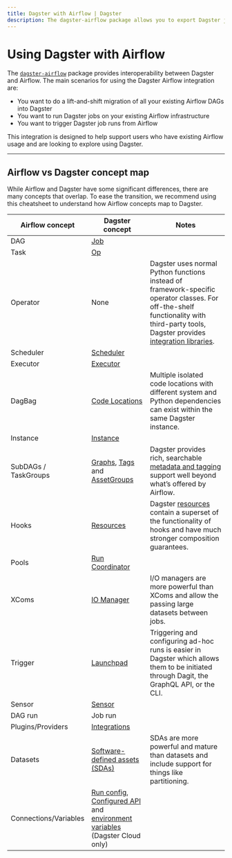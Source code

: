 ```yaml
---
title: Dagster with Airflow | Dagster
description: The dagster-airflow package allows you to export Dagster jobs as Airflow DAGs, as well as to import Airflow DAGs into Dagster jobs.
---
```


# Using Dagster with Airflow

<CodeReferenceLink filePath="examples/with_airflow" />

The [`dagster-airflow`](/\_apidocs/libraries/dagster-airflow) package provides interoperability between Dagster and Airflow. The main scenarios for using the Dagster Airflow integration are:

- You want to do a lift-and-shift migration of all your existing Airflow DAGs into Dagster
- You want to run Dagster jobs on your existing Airflow infrastructure
- You want to trigger Dagster job runs from Airflow

This integration is designed to help support users who have existing Airflow usage and are looking to explore using Dagster.

---

## Airflow vs Dagster concept map

While Airflow and Dagster have some significant differences, there are many concepts that overlap. To ease the transition, we recommend using this cheatsheet to understand how Airflow concepts map to Dagster.

| Airflow concept       | Dagster concept                                                                                                                                                                                                                                                                                        | Notes                                                                                                                                                                                                 |
| --------------------- | ------------------------------------------------------------------------------------------------------------------------------------------------------------------------------------------------------------------------------------------------------------------------------------------------------ | ----------------------------------------------------------------------------------------------------------------------------------------------------------------------------------------------------- |
| DAG                   | [Job](/concepts/ops-jobs-graphs/jobs)                                                                                                                                                                                                                                                                  |                                                                                                                                                                                                       |
| Task                  | [Op](/concepts/ops-jobs-graphs/ops)                                                                                                                                                                                                                                                                    |                                                                                                                                                                                                       |
| Operator              | None                                                                                                                                                                                                                                                                                                   | Dagster uses normal Python functions instead of framework-specific operator classes. For off-the-shelf functionality with third-party tools, Dagster provides [integration libraries](/integrations). |
| Scheduler             | [Scheduler](/concepts/partitions-schedules-sensors/schedules)                                                                                                                                                                                                                                          |                                                                                                                                                                                                       |
| Executor              | [Executor](/deployment/executors)                                                                                                                                                                                                                                                                      |                                                                                                                                                                                                       |
| DagBag                | [Code Locations](/concepts/code-locations)                                                                                                                                                                                                                                                             | Multiple isolated code locations with different system and Python dependencies can exist within the same Dagster instance.                                                                            |
| Instance              | [Instance](/deployment/dagster-instance)                                                                                                                                                                                                                                                               |                                                                                                                                                                                                       |
| SubDAGs / TaskGroups  | [Graphs](/concepts/ops-jobs-graphs/graphs), [Tags](/concepts/ops-jobs-graphs/metadata-tags#tags) and [AssetGroups](/concepts/assets/software-defined-assets#grouping-assets)                                                                                                                           | Dagster provides rich, searchable [metadata and tagging](/concepts/ops-jobs-graphs/metadata-tags) support well beyond what’s offered by Airflow.                                                      |
| Hooks                 | [Resources](/concepts/resources)                                                                                                                                                                                                                                                                       | Dagster [resources](/concepts/resources) contain a superset of the functionality of hooks and have much stronger composition guarantees.                                                              |
| Pools                 | [Run Coordinator](/deployment/run-coordinator)                                                                                                                                                                                                                                                         |                                                                                                                                                                                                       |
| XComs                 | [IO Manager](/concepts/io-management/io-managers)                                                                                                                                                                                                                                                      | I/O managers are more powerful than XComs and allow the passing large datasets between jobs.                                                                                                          |
| Trigger               | [Launchpad](/concepts/dagit/dagit)                                                                                                                                                                                                                                                                     | Triggering and configuring ad-hoc runs is easier in Dagster which allows them to be initiated through Dagit, the GraphQL API, or the CLI.                                                             |
| Sensor                | [Sensor](/concepts/partitions-schedules-sensors/sensors)                                                                                                                                                                                                                                               |                                                                                                                                                                                                       |
| DAG run               | Job run                                                                                                                                                                                                                                                                                                |                                                                                                                                                                                                       |
| Plugins/Providers     | [Integrations](/integrations)                                                                                                                                                                                                                                                                          |                                                                                                                                                                                                       |
| Datasets              | [Software-defined assets (SDAs)](/concepts/assets/software-defined-assets)                                                                                                                                                                                                                             | SDAs are more powerful and mature than datasets and include support for things like partitioning.                                                                                                     |
| Connections/Variables | [Run config](/concepts/configuration/config-schema), [Configured API](/concepts/configuration/configured) and [environment variables](https://docs.dagster.io/dagster-cloud/developing-testing/environment-variables-and-secrets#dagster-cloud-environment-variables-and-secrets) (Dagster Cloud only) |                                                                                                                                                                                                       |
